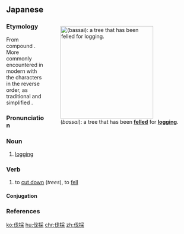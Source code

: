 ==Japanese==
<div style="float:right;">
{{wikipedia|lang=ja}}
{{wikipedia|Logging}}
[[File:Motorsag_kviste1.jpg|thumb|250px|{{lang|ja|伐採}} (''bassai''): a tree that has been '''[[fell]]ed''' for '''[[logging]]'''.]]
</div>
{{ja-kanjitab|ばつ|k1=ばっ|さい|yomi=on}}

===Etymology===
From {{etyl|ltc|ja|sort=ばっさい}} compound {{m|zh|伐採|tr=bjot tshoj<sup>X</sup>|lit=attack, strike + gather}}. More commonly encountered in modern {{etyl|cmn|-}} with the characters in the reverse order, as traditional {{m|zh|採伐}} and simplified {{m|zh|采伐|tr=cǎifá||to fell / to cut}}.

===Pronunciation===
{{ja-pron|yomi=o|ばっさい|acc=0|acc_ref=DJR}}

===Noun===
{{ja-noun|ばっさい}}

# [[logging]]

===Verb===
{{ja-verb-suru|tr=trans|ばっさい}}

# to [[cut down]] (''trees''), to [[fell]]
#: {{ja-usex|森林の立木を'''伐採'''する|しんりん の たちき を '''ばっさい''' する|to '''fell''' timber from the forest}}

====Conjugation====
{{ja-suru|ばっさい}}

===References===
<references/>

[[ko:伐採]]
[[hu:伐採]]
[[chr:伐採]]
[[zh:伐採]]